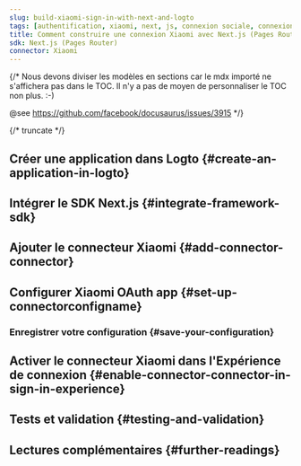 ```yaml
---
slug: build-xiaomi-sign-in-with-next-and-logto
tags: [authentification, xiaomi, next, js, connexion sociale, connexion, login]
title: Comment construire une connexion Xiaomi avec Next.js (Pages Router)
sdk: Next.js (Pages Router)
connector: Xiaomi
---
```


{/*
  Nous devons diviser les modèles en sections car le mdx importé ne s'affichera pas dans le TOC.
  Il n'y a pas de moyen de personnaliser le TOC non plus. :-)

  @see https://github.com/facebook/docusaurus/issues/3915
*/}




{/* truncate */}

<Intro connector={connector} sdk="Next.js (Pages Router)" link="https://nextjs.org" />

## Créer une application dans Logto \{#create-an-application-in-logto}

<CreateApplication type="Traditional web" framework="Next.js" />

## Intégrer le SDK Next.js \{#integrate-framework-sdk}

<IntegrateSdk />

## Ajouter le connecteur Xiaomi \{#add-connector-connector}

<AddSocialConnector connector={connector} framework="Next.js" />

## Configurer Xiaomi OAuth app \{#set-up-connectorconfigname}

<ConnectorGuide />

### Enregistrer votre configuration \{#save-your-configuration}

<SaveYourConfiguration connector={connector} />

## Activer le connecteur Xiaomi dans l'Expérience de connexion \{#enable-connector-connector-in-sign-in-experience}

<EnableSocialConnector connector={connector} />

## Tests et validation \{#testing-and-validation}

<TestingAndValidation connector={connector} sdk="Next.js (Pages Router)" />

## Lectures complémentaires \{#further-readings}

<FurtherReadings />
